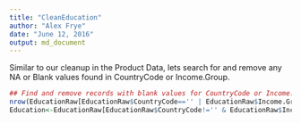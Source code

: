 ```yaml
---
title: "CleanEducation"
author: "Alex Frye"
date: "June 12, 2016"
output: md_document
---
```


Similar to our cleanup in the Product Data, lets search for and remove any NA or Blank values found in CountryCode or Income.Group.

```R
## Find and remove records with blank values for CountryCode or Income.Group
nrow(EducationRaw[EducationRaw$CountryCode=='' | EducationRaw$Income.Group=='',])
Education<-EducationRaw[EducationRaw$CountryCode!='' & EducationRaw$Income.Group!='',]
```